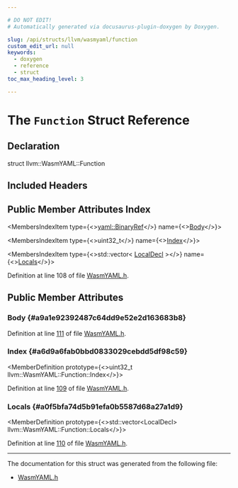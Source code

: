 ```yaml
---

# DO NOT EDIT!
# Automatically generated via docusaurus-plugin-doxygen by Doxygen.

slug: /api/structs/llvm/wasmyaml/function
custom_edit_url: null
keywords:
  - doxygen
  - reference
  - struct
toc_max_heading_level: 3

---
```





# The `Function` Struct Reference

<DoxygenPage pluginConfig={pluginConfig}>



## Declaration

<CodeBlock>struct llvm::WasmYAML::Function</CodeBlock>

## Included Headers

<IncludesList>
<IncludesListItem
  filePath="llvm/ObjectYAML/WasmYAML.h"
  permalink="/docs/api/files/include/include/llvm/include/llvm/objectyaml/wasmyaml-h"
  isLocal="true" />
</IncludesList>

## Public Member Attributes Index

<MembersIndex>

<MembersIndexItem
  type={<><a href="/docs/api/classes/llvm/yaml/binaryref">yaml::BinaryRef</a></>}
  name={<><a href="#a9a1e92392487c64dd9e52e2d163683b8">Body</a></>}>
</MembersIndexItem>

<MembersIndexItem
  type={<>uint32&#95;t</>}
  name={<><a href="#a6d9a6fab0bbd0833029cebdd5df98c59">Index</a></>}>
</MembersIndexItem>

<MembersIndexItem
  type={<>std::vector&lt; <a href="/docs/api/structs/llvm/wasmyaml/localdecl">LocalDecl</a> &gt;</>}
  name={<><a href="#a0f5bfa74d5b91efa0b5587d68a27a1d9">Locals</a></>}>
</MembersIndexItem>

</MembersIndex>


Definition at line 108 of file <a href="/docs/api/files/include/include/llvm/include/llvm/objectyaml/wasmyaml-h">WasmYAML.h</a>.

<SectionDefinition>

## Public Member Attributes

### Body {#a9a1e92392487c64dd9e52e2d163683b8}

<MemberDefinition
  prototype="yaml::BinaryRef llvm::WasmYAML::Function::Body">

Definition at line <a href="/docs/api/files/include/include/llvm/include/llvm/objectyaml/wasmyaml-h/#l00111">111</a> of file <a href="/docs/api/files/include/include/llvm/include/llvm/objectyaml/wasmyaml-h">WasmYAML.h</a>.
</MemberDefinition>

### Index {#a6d9a6fab0bbd0833029cebdd5df98c59}

<MemberDefinition
  prototype={<>uint32&#95;t llvm::WasmYAML::Function::Index</>}>

Definition at line <a href="/docs/api/files/include/include/llvm/include/llvm/objectyaml/wasmyaml-h/#l00109">109</a> of file <a href="/docs/api/files/include/include/llvm/include/llvm/objectyaml/wasmyaml-h">WasmYAML.h</a>.
</MemberDefinition>

### Locals {#a0f5bfa74d5b91efa0b5587d68a27a1d9}

<MemberDefinition
  prototype={<>std::vector&lt;LocalDecl&gt; llvm::WasmYAML::Function::Locals</>}>

Definition at line <a href="/docs/api/files/include/include/llvm/include/llvm/objectyaml/wasmyaml-h/#l00110">110</a> of file <a href="/docs/api/files/include/include/llvm/include/llvm/objectyaml/wasmyaml-h">WasmYAML.h</a>.
</MemberDefinition>

</SectionDefinition>

<hr/>

The documentation for this struct was generated from the following file:

<ul>
<li><a href="/docs/api/files/include/include/llvm/include/llvm/objectyaml/wasmyaml-h">WasmYAML.h</a></li>
</ul>

</DoxygenPage>
